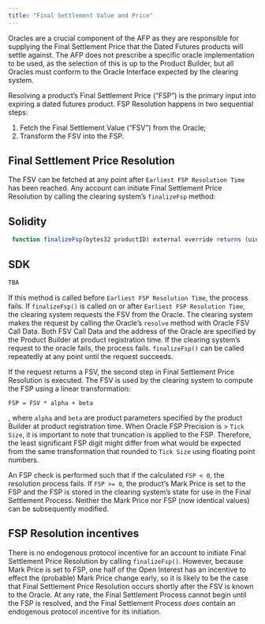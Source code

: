 ```yaml
---
title: "Final Settlement Value and Price"
---
```


Oracles are a crucial component of the AFP as they are responsible for supplying the Final Settlement Price that the Dated Futures products will settle against. The AFP does not prescribe a specific oracle implementation to be used, as the selection of this is up to the Product Builder, but all Oracles must conform to the Oracle Interface expected by the clearing system.

Resolving a product's Final Settlement Price ("FSP") is the primary input into expiring a dated futures product. FSP Resolution happens in two sequential steps:

1. Fetch the Final Settlement Value ("FSV") from the Oracle;
2. Transform the FSV into the FSP.

## Final Settlement Price Resolution

The FSV can be fetched at any point after `Earliest FSP Resolution Time` has been reached. Any account can initiate Final Settlement Price Resolution by calling the clearing system's `finalizeFsp` method:

:::: {.panel-tabset}
## Solidity
```javascript
 function finalizeFsp(bytes32 productID) external override returns (uint) 
```
## SDK
```python
TBA
```
:::

If this method is called before `Earliest FSP Resolution Time`, the process fails. If `finalizeFsp()` is called on or after `Earliest FSP Resolution Time`, the clearing system requests the FSV from the Oracle. The clearing system makes the request by calling the Oracle's `resolve` method with Oracle FSV Call Data. Both FSV Call Data and the address of the Oracle are specified by the Product Builder at product registration time. If the clearing system's request to the oracle fails, the process fails. `finalizeFsp()` can be called repeatedly at any point until the request succeeds.

If the request returns a FSV, the second step in Final Settlement Price Resolution is executed. The FSV is used by the clearing system to compute the FSP using a linear transformation:

```
FSP = FSV * alpha + beta
```

, where `alpha` and `beta` are product parameters specified by the product Builder at product registration time. When Oracle FSP Precision is > `Tick Size`, it is important to note that truncation is applied to the FSP. Therefore, the least significant FSP digit might differ from what would be expected from the same transformation that rounded to `Tick Size` using floating point numbers.

An FSP check is performed such that if the calculated `FSP < 0`, the resolution process fails. If `FSP >= 0`, the product's Mark Price is set to the FSP and the FSP is stored in the clearing system's state for use in the Final Settlement Process. Neither the Mark Price nor FSP (now identical values) can be subsequently modified.

## FSP Resolution incentives

There is no endogenous protocol incentive for an account to initiate Final Settlement Price Resolution by calling `finalizeFsp()`. However, because Mark Price is set to FSP, one half of the Open Interest has an incentive to effect the (probable) Mark Price change early, so it is likely to be the case that Final Settlement Price Resolution occurs shortly after the FSV is known to the Oracle. At any rate, the Final Settlement Process cannot begin until the FSP is resolved, and the Final Settlement Process _does_ contain an endogenous protocol incentive for its initiation.